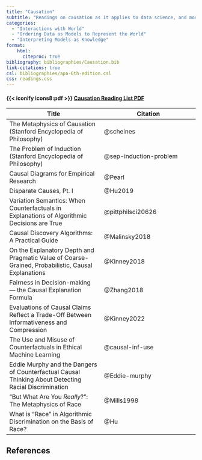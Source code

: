 ```yaml
---
title: "Causation"
subtitle: "Readings on causation as it applies to data science, and more specifically data science ethics. A primary focus of these readings is causal inference and socially sensitive attributes (e.g., race and gender)."
categories:
  - "Interactions with World"
  - "Ordering Data as Models to Represent the World"
  - "Interpreting Models as Knowledge"
format:
    html:
      citeproc: true
bibliography: bibliographies/Causation.bib
link-citations: true
csl: bibliographies/apa-6th-edition.csl
css: readings.css
---
```


:::: link-2
::: link-2-header
#### {{< iconify icons8:pdf >}} <a href = "pdf-qmds/Causation-pdf.qmd" target = "_blank">Causation Reading List PDF</a>
:::
::::

| Title | Citation |
|----|----|
| The Metaphysics of Causation (Stanford Encyclopedia of Philosophy) | @scheines |
| The Problem of Induction (Stanford Encyclopedia of Philosophy) | @sep-induction-problem |
| Causal Diagrams for Empirical Research | @Pearl |
| Disparate Causes, Pt. I | @Hu2019 |
| Variation Semantics: When Counterfactuals in Explanations of Algorithmic Decisions are True | @pittphilsci20626 |
| Causal Discovery Algorithms: A Practical Guide | @Malinsky2018 |
| On the Explanatory Depth and Pragmatic Value of Coarse-Grained, Probabilistic, Causal Explanations | @Kinney2018 |
| Fairness in Decision-making --- the Causal Explanation Formula | @Zhang2018 |
| Evaluations of Causal Claims Reflect a Trade-Off Between Informativeness and Compression | @Kinney2022 |
| The Use and Misuse of Counterfactuals in Ethical Machine Learning | @causal-inf-use |
| Eddie Murphy and the Dangers of Counterfactual Causal Thinking About Detecting Racial Discrimination | @Eddie-murphy |
| "But What Are You *Really*?": The Metaphysics of Race | @Mills1998 |
| What is "Race" in Algorithmic Discrimination on the Basis of Race? | @Hu |

## References

::: {#refs}
:::
